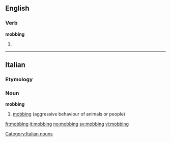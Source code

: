 ==English==

===Verb===
'''mobbing'''

# {{present participle of|[[mob]]}}

----
==Italian==

===Etymology===
{{etyl|en|it}}

===Noun===
'''mobbing''' {{m|inv}}

# [[#English|mobbing]] (aggressive behaviour of animals or people)

[[Category:Italian nouns]]

[[fr:mobbing]]
[[it:mobbing]]
[[no:mobbing]]
[[sv:mobbing]]
[[vi:mobbing]]